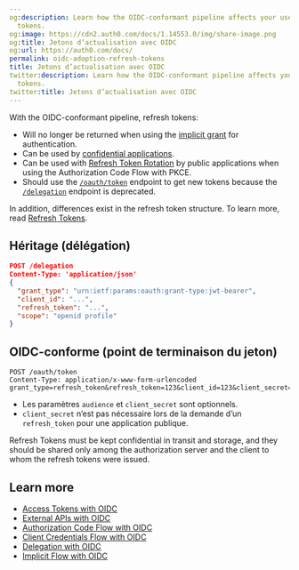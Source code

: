 ```yaml
---
og:description: Learn how the OIDC-conformant pipeline affects your use of refresh
  tokens.
og:image: https://cdn2.auth0.com/docs/1.14553.0/img/share-image.png
og:title: Jetons d’actualisation avec OIDC
og:url: https://auth0.com/docs/
permalink: oidc-adoption-refresh-tokens
title: Jetons d’actualisation avec OIDC
twitter:description: Learn how the OIDC-conformant pipeline affects your use of refresh
  tokens.
twitter:title: Jetons d’actualisation avec OIDC
---
```


With the OIDC-conformant pipeline, <Tooltip tip="Refresh Token: Token used to obtain a renewed Access Token without forcing users to log in again." cta="View Glossary" href="/docs/glossary?term=refresh+tokens">refresh tokens</Tooltip>:

* Will no longer be returned when using the [implicit grant](/docs/get-started/authentication-and-authorization-flow/implicit-flow-with-form-post) for authentication.
* Can be used by [confidential applications](/docs/get-started/applications/confidential-and-public-applications).
* Can be used with [Refresh Token Rotation](/docs/secure/tokens/refresh-tokens/refresh-token-rotation) by public applications when using the Authorization Code Flow with PKCE.
* Should use the [`/oauth/token`](https://auth0.com/docs/api/authentication#refresh-token) endpoint to get new tokens because the [`/delegation`](https://auth0.com/docs/api/authentication#delegation) endpoint is deprecated.

In addition, differences exist in the refresh token structure. To learn more, read [Refresh Tokens](/docs/secure/tokens/refresh-tokens).

## Héritage (délégation)

```json lines
POST /delegation
Content-Type: 'application/json'
{
  "grant_type": "urn:ietf:params:oauth:grant-type:jwt-bearer",
  "client_id": "...",
  "refresh_token": "...",
  "scope": "openid profile"
}
```






## OIDC-conforme (point de terminaison du jeton)

```http lines
POST /oauth/token
Content-Type: application/x-www-form-urlencoded
grant_type=refresh_token&refresh_token=123&client_id=123&client_secret=123&scope=openid+profile&audience=https%3A%2F%2Fapi.example.com
```






* Les paramètres `audience` et `client_secret` sont optionnels.
* `client_secret` n’est pas nécessaire lors de la demande d’un `refresh_token` pour une application publique.

<Warning>

Refresh Tokens must be kept confidential in transit and storage, and they should be shared only among the authorization server and the client to whom the refresh tokens were issued.

</Warning>

## Learn more

* [Access Tokens with OIDC](/docs/authenticate/login/oidc-conformant-authentication/oidc-adoption-access-tokens)
* [External APIs with OIDC](/docs/authenticate/login/oidc-conformant-authentication/oidc-adoption-apis)
* [Authorization Code Flow with OIDC](/docs/authenticate/login/oidc-conformant-authentication/oidc-adoption-auth-code-flow)
* [Client Credentials Flow with OIDC](/docs/authenticate/login/oidc-conformant-authentication/oidc-adoption-client-credentials-flow)
* [Delegation with OIDC](/docs/authenticate/login/oidc-conformant-authentication/oidc-adoption-delegation)
* [Implicit Flow with OIDC](/docs/authenticate/login/oidc-conformant-authentication/oidc-adoption-implicit-flow)